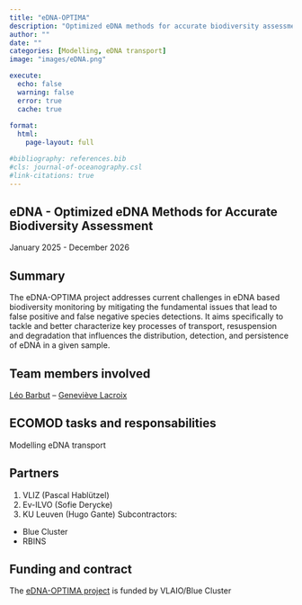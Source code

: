 ```yaml
---
title: "eDNA-OPTIMA"
description: "Optimized eDNA methods for accurate biodiversity assessment"
author: ""
date: ""
categories: [Modelling, eDNA transport]
image: "images/eDNA.png"

execute:
  echo: false
  warning: false
  error: true
  cache: true
  
format: 
  html:
    page-layout: full

#bibliography: references.bib
#cls: journal-of-oceanography.csl
#link-citations: true
---
```


## eDNA - Optimized eDNA Methods for Accurate Biodiversity Assessment

January 2025 - December 2026

## Summary

The eDNA-OPTIMA project addresses current challenges in eDNA based biodiversity monitoring by mitigating the fundamental issues that lead to false positive and false negative species detections. It aims specifically to tackle and better characterize key processes of transport, resuspension and degradation that influences the distribution, detection, and persistence of eDNA in a given sample.

## Team members involved

[Léo Barbut](/posts/members/LB) -- [Geneviève Lacroix](/posts/members/GL)

## ECOMOD tasks and responsabilities

Modelling eDNA transport

## Partners

1. VLIZ (Pascal Hablützel)
2. Ev-ILVO (Sofie Derycke)
3. KU Leuven (Hugo Gante)
Subcontractors:
- Blue Cluster
- RBINS

## Funding and contract
The [eDNA-OPTIMA project](https://www.blauwecluster.be/projecten/edna-optima) is funded by VLAIO/Blue Cluster

